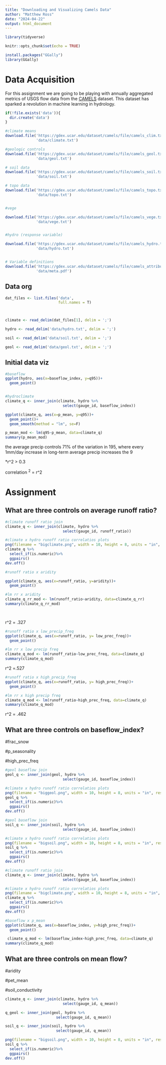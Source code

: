 ```yaml
---
title: "Downloading and Visualizing Camels Data"
author: "Matthew Ross"
date: "2024-04-22"
output: html_document
---
```


```r
library(tidyverse)

knitr::opts_chunk$set(echo = TRUE)

install.packages("GGally")
library(GGally)
```

# Data Acquisition

For this assignment we are going to be playing with annually aggregated metrics of USGS flow data from the [CAMELS](https://ral.ucar.edu/solutions/products/camels) dataset. This dataset has sparked a revolution in machine learning in hydrology.

```r
if(!file.exists('data')){
  dir.create('data')
}

#climate means
download.file('https://gdex.ucar.edu/dataset/camels/file/camels_clim.txt',
              'data/climate.txt')

#geologic controls
download.file('https://gdex.ucar.edu/dataset/camels/file/camels_geol.txt',
              'data/geol.txt')

# soil data
download.file('https://gdex.ucar.edu/dataset/camels/file/camels_soil.txt',
              'data/soil.txt')

# topo data
download.file('https://gdex.ucar.edu/dataset/camels/file/camels_topo.txt',
              'data/topo.txt')


#vege 

download.file('https://gdex.ucar.edu/dataset/camels/file/camels_vege.txt',
              'data/vege.txt')


#hydro (response variable)

download.file('https://gdex.ucar.edu/dataset/camels/file/camels_hydro.txt',
              'data/hydro.txt')


# Variable definitions
download.file('https://gdex.ucar.edu/dataset/camels/file/camels_attributes_v2.0.pdf',
              'data/meta.pdf')

```

## Data org

```r
dat_files <- list.files('data',
                        full.names = T)



climate <- read_delim(dat_files[1], delim = ';')

hydro <- read_delim('data/hydro.txt', delim = ';')

soil <- read_delim('data/soil.txt', delim = ';')

geol <- read_delim('data/geol.txt', delim = ';')
```

## Initial data viz

```r
#baseflow 
ggplot(hydro, aes(x=baseflow_index, y=q95))+
  geom_point()


#hydroclimate
climate_q <- inner_join(climate, hydro %>%
                          select(gauge_id, baseflow_index))

ggplot(climate_q, aes(x=p_mean, y=q95))+
  geom_point()+
  geom_smooth(method = "lm", se=F)

p_mean_mod <- lm(q95~p_mean, data=climate_q)
summary(p_mean_mod)
```

the average precip controls 71% of the variation in 195, where every 1mm/day increase in long-term average precip increases the 9

\*r\^2 \> 0.3

correlation ^2^ = r\^2

# Assignment

## What are three controls on average runoff ratio?

```r
#climate runoff ratio join
climate_q <- inner_join(climate, hydro %>%
                          select(gauge_id, runoff_ratio))

#climate x hydro runoff ratio correlatios plots
png(filename = "bigclimate.png", width = 10, height = 8, units = "in", res = 300)
climate_q %>%
  select_if(is.numeric)%>%
  ggpairs()
dev.off() 

#runoff ratio x aridity

ggplot(climate_q, aes(x=runoff_ratio, y=aridity))+
  geom_point()

#lm rr x aridity
climate_q_rr_mod <- lm(runoff_ratio~aridity, data=climate_q_rr) 
summary(climate_q_rr_mod) 

 
```

r\^2 = .327

```r
#runoff ratio x low_precip_freq
ggplot(climate_q, aes(x=runoff_ratio, y= low_prec_freq))+
  geom_point() 

#lm rr x low precip freq
climate_q_mod <- lm(runoff_ratio~low_prec_freq, data=climate_q) 
summary(climate_q_mod) 

```

r\^2 =.527

```r
#runoff ratio x high_precip_freq
ggplot(climate_q, aes(x=runoff_ratio, y= high_prec_freq))+
  geom_point() 

#lm rr x high precip freq
climate_q_mod <- lm(runoff_ratio~high_prec_freq, data=climate_q) 
summary(climate_q_mod) 
```

r\^2 = .462

## What are three controls on baseflow_index?

#frac_snow

#p_seasonality

#high_prec_freq

```r
#geol baseflow join
geol_q <- inner_join(geol, hydro %>%
                          select(gauge_id, baseflow_index))

#climate x hydro runoff ratio correlatios plots
png(filename = "biggeol.png", width = 10, height = 8, units = "in", res = 300)
geol_q %>%
  select_if(is.numeric)%>%
  ggpairs()
dev.off() 

#geol baseflow join
soil_q <- inner_join(soil, hydro %>%
                          select(gauge_id, baseflow_index))

#climate x hydro runoff ratio correlatios plots
png(filename = "bigsoil.png", width = 10, height = 8, units = "in", res = 300)
soil_q %>%
  select_if(is.numeric)%>%
  ggpairs()
dev.off() 

#climate runoff ratio join
climate_q <- inner_join(climate, hydro %>%
                          select(gauge_id, baseflow_index))

#climate x hydro runoff ratio correlatios plots
png(filename = "bigclimate.png", width = 10, height = 8, units = "in", res = 300)
climate_q %>%
  select_if(is.numeric)%>%
  ggpairs()
dev.off() 

#baseflow x p_mean
ggplot(climate_q, aes(x=baseflow_index, y=high_prec_freq))+
  geom_point()

 climate_q_mod <- lm(baseflow_index~high_prec_freq, data=climate_q) 
summary(climate_q_mod) 
```

## What are three controls on mean flow?

#aridity

#pet_mean

#soil_conductivity

```r
climate_q <- inner_join(climate, hydro %>%
                          select(gauge_id, q_mean))

q_geol <- inner_join(geol, hydro %>%
                       select(gauge_id, q_mean))

soil_q <- inner_join(soil, hydro %>%
                       select(gauge_id, q_mean))

png(filename = "bigsoil.png", width = 10, height = 8, units = "in", res = 300)
soil_q %>%
  select_if(is.numeric)%>%
  ggpairs()
dev.off() 


```
